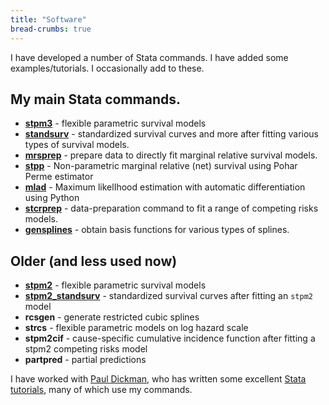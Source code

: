 ```yaml
---
title: "Software"
bread-crumbs: true
---
```


I have developed a number of Stata commands. I have added some examples/tutorials.
I occasionally add to these.

## My main Stata commands.

- [**stpm3**](software/stpm3.qmd) - flexible parametric survival models
- [**standsurv**](software/standsurv.qmd) - standardized survival curves and more after fitting various types of survival models.
- [**mrsprep**](software/mrsprep.qmd) - prepare data to directly fit marginal relative survival models.
- [**stpp**](software/stpp.qmd) - Non-parametric marginal relative (net) survival using Pohar Perme estimator
- [**mlad**](software/mlad.qmd) - Maximum likelIhood estimation with automatic differentiation using Python
- [**stcrprep**](software/stcrprep.qmd) - data-preparation command to fit a range of competing risks models.
- [**gensplines**](software/gensplines.qmd) - obtain basis functions for various types of splines.

## Older (and less used now)


- [**stpm2**](/software/stpm2/) - flexible parametric survival models
- [**stpm2_standsurv**](/software/stpm2_standsurv) - standardized survival curves after fitting an `stpm2` model
- **rcsgen**  - generate restricted cubic splines
- **strcs** - flexible parametric models on log hazard scale
- **stpm2cif** - cause-specific cumulative incidence function after fitting a stpm2 competing risks model
- **partpred** - partial predictions


I have worked with [Paul Dickman](http://pauldickman.com/), who has written some excellent [Stata tutorials](http://pauldickman.com/software/stata/), many of which use my commands.